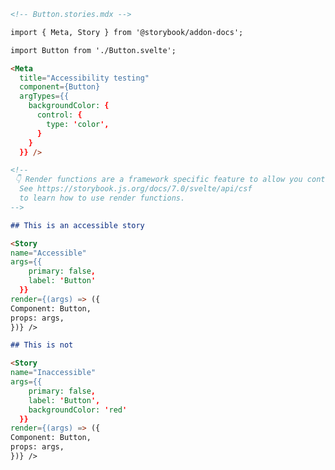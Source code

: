```md
<!-- Button.stories.mdx -->

import { Meta, Story } from '@storybook/addon-docs';

import Button from './Button.svelte';

<Meta 
  title="Accessibility testing" 
  component={Button} 
  argTypes={{
    backgroundColor: {
      control: {
        type: 'color',
      }
    }
  }} />

<!--
 👇 Render functions are a framework specific feature to allow you control on how the component renders.
  See https://storybook.js.org/docs/7.0/svelte/api/csf
  to learn how to use render functions.
-->

## This is an accessible story

<Story
name="Accessible"
args={{
    primary: false,
    label: 'Button'
  }}
render={(args) => ({
Component: Button,
props: args,
})} />

## This is not

<Story
name="Inaccessible"
args={{
    primary: false,
    label: 'Button',
    backgroundColor: 'red'
  }}
render={(args) => ({
Component: Button,
props: args,
})} />
```
